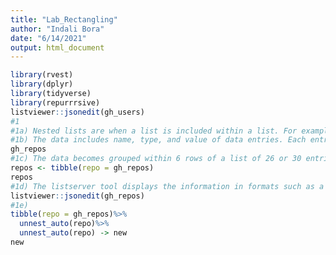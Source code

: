 ```yaml
---
title: "Lab_Rectangling"
author: "Indali Bora"
date: "6/14/2021"
output: html_document
---
```


```r
library(rvest)
library(dplyr)
library(tidyverse)
library(repurrrsive)
listviewer::jsonedit(gh_users)
#1
#1a) Nested lists are when a list is included within a list. For example, one of the elements of a list could be a another list. In this case, that would be considered a nested list.
#1b) The data includes name, type, and value of data entries. Each entry is also grouped under a number and lists the names in an order.
gh_repos
#1c) The data becomes grouped within 6 rows of a list of 26 or 30 entries each (the individual data entries are not immediately listed). This is presented in a tibble form.
repos <- tibble(repo = gh_repos)
repos
#1d) The listserver tool displays the information in formats such as a tree format where in an array, the data remains stored. Since there are lists within the larger array, this can be considered a nested list configuration. 30 represents the number of data value repository within the original list of 6 (for a Github user), and then 68 represents the number of specific data (i.e. name, owner, etc.) within each value that make up the 30 within one of the 6.  
listviewer::jsonedit(gh_repos)
#1e)
tibble(repo = gh_repos)%>%
  unnest_auto(repo)%>%
  unnest_auto(repo) -> new
new
```
